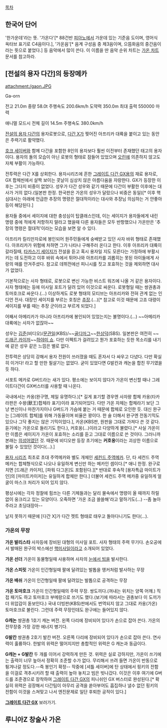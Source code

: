 [[목차]]
== 한국어 단어 ==
'한가운데'라는 뜻. '가온다'[* 88건반 [[피아노]]에서 가운데 있는 기준음 도이며, 영어식 옥타브 표기로 C4음이다.], '가온음'[* 음계 구성음 중 제3음이며, 으뜸화음의 중간음이라는 뜻으로 붙었다.] 등 음악에서 많이 쓴다. 이 이름을 딴 음악 순위 차트는 [[가온 차트]] 문서를 참고하라.

== [전설의 용자 다간]의 등장메카 ==
attachment:/gaon.JPG
{{{#!html
<iframe width="420" height="315" src="//www.youtube.com/embed/XcAkUFHm6gk" frameborder="0" allowfullscreen></iframe>
}}}

Ga-orn

전고 21.0m 
중량 58.0t 
주행속도 200.6km/h 
도약력 350.0m 
최대 출력 550000 마력 

애니멀 모드시 
전체 길이 14.5m 
주행속도 380.0km/h 

[[전설의 용자 다간]]의 용자로봇으로, [[다간 X]]가 찢어진 아프리카 대륙을 붙이고 있는 동안은 주력기로 활약했다.

[[호크 세이버]]와 함께 다간을 포함한 8인의 용자보다 훨씬 이전부터 존재했던 태고의 용자이다. 용자의 돌의 모습이 아닌 로봇의 형태로 잠들어 있었으며 [[오린]]에 의존하지 않고도 자체 부활이 가능하다.

전투력은 다간 X를 상회한다. 용자시리즈에 흔한 [[그레이트 다간 GX]]용의 재료 용자로, GX 합체씬에서 살짝 보이는 콧날이 심상치 않은 아름다움을 자랑한다. GX가 등장한 이후는 그다지 비중이 없었다. 성우가 다간 성우와 같기 때문에 다간이 부활한 이후에는 대사가 거의 없다.(일본판 한정. 한국판은 가온의 성우가 달랐으나 비중은 동일)[* 이후 핵심대사는 아래에 언급한 추장의 명령은 절대적이라는 대사와 추장님 의심하는 거 안좋아 등이 해당된다.]

용자들 중에서 세이지에 대한 충성심이 탑클래스인데, 이는 세이지가 용자들에게 내린 명령 중에 적에게 저항하지 말라고 했을때 다른 용자들은 모두 반항했으나 가온만은 '추장의 명령은 절대적'이라는 모습을 보면 알 수 있다. 

아프리카 킬리만자로에 봉인되어 원주민들에게 숭배받고 있던 사자 바위 형태로 존재했다. 아프리카가 위험에 처하면 그가 나타나 구해주러 온다고 한다. 이후 아프리카 대륙이 갈라질때, [[타카스기 세이지]]가 전설을 듣고 혹시 용자일 지도 모른다는 가정하에 부활시키는 데 도전하고 이후 바위 속에서 튀어나와 아프리카를 괴롭히는 못된 아이들에게 사랑의 매를 안겨주셨다. 참고로 데뷔전에선 피니시를 짓고 포효하는 것을 제외하면 대사가 없었다.

기본적으로는 사자 형태로, 로봇으로 변신 가능한 비스트 워즈에 나올 거 같은 용자이다. 사자 형태에는 등에 미사일 포트가 달려 있어 이것으로 싸운다. 로봇형일 때는 쌍권총과 토마호크로 싸운다.(…) 이상하게도 로봇 형태의 모티브는 아프리카와 전혀 관계 없는 인디언 전사. 대장인 세이지를 부르는 호칭은 [[추장]].(…)[* 참고로 이것 때문에 고죠 대령이 세이지를 부를 때는 추장 군이라고 부르게 되었다.]

어째서 아메리카가 아니라 아프리카에 봉인되어 있었는지는 불명이다.(…) ~~아메리카 대륙에는 사자가 없잖아~~

성우는 [[김준]](비디오)/[[문관일]](KBS)/~~[[골디마그]]~~[[한상덕]](SBS). 일본판은 여전히 ~~[[드래곤 카이저]]~~[[하야미 쇼]]. 다만 이펙트가 걸려있고 뭔가 포효하는 듯한 목소리를 내기에 같은 성우 같은 느낌은 별로 없다.

전투력은 상당히 강해서 용자 전원이 쓰러졌을 때도 혼자서 다 싸우고 다녔다. 다만 확실히 이거다! 라고 할 만한 필살기는 없었다. 굳이 있었다면 G발칸과 캐논을 합친 무기였을듯 하다.

서포트 메카로 G버드라는 새가 있다. 평소에는 보이지 않다가 가온이 변신할 때나 그레이트다간이 GX버스터를 사용할 때 나온다.

국내에서는 카옹(완구명, 제일 유명하다.)[* 길게 표기할 경우엔 사자왕 합체 카옹(타카라판은 수왕(獸王)합체라 표기)이라 표기되어있다. 다만 가온 자체는 합체라기 보단 그냥 변신이나 마찬가지이나 G버드가 가슴에 붙는 거 때문에 합체로 오인한 듯. 대신 완구는 [그레이트 합체]를 위해 가동율이며 비율은 꽝이다. 한 술 더해서 완구엔 전동기믹도 있으나 그닥 좋지는 않은 기믹이었다.], 카온(KBS판, 원판을 그대로 가져다 쓴 것 같다. 듣기에는 가온으로 들리기도 한다.), 커호옹(...)이라고 다양하게 불렸다.[* 사실 가온이란 이름은 세이지가 가온이 포효하는 소리를 듣고 그대로 이름으로 쓴 것이다. 그러니까 본래는 [[의성어]]였던 것. 때문에 비디오판 등장 초기에는 '''커호옹'''이라는 괴상한 이름으로 불릴 수 있었던 것이다(...).]

[[용자 시리즈]] 최초로 초대 주역메카와 별도 개체인 [[세컨드 주역메카]]. 단, 타 세컨드 주역메카는 합체형식으로 나오나 유일하게 변신만 하는 메카인 셈이다.[* 애니 한정. 완구로 치면 [드래곤 카이저], [파워 다그온]도 포함된다.][* 반대로 후속작 [용자특급 마이트가인]의 [마이트카이저]는 유일하게 합체만 한다.] 더불어 세컨드 주역 메카중 유일하게 얼굴이 마스크 처리가 되어 있지 않다.

평상시에는 각자 정찰에 힘쓰는 다른 기체들과는 달리 물속에서 명령이 올 때까지 하릴없이 웅크리고 있는 모양이다. 오죽하면 '가온 조금 쓸쓸해'라고 말하기도(...) --좀 놀아주라고 초딩대장아--

날지 못하기 때문에 [다간 X]가 다간 젯트 형태로 태우고 돌아다니기도 한다(...).
=== 가온의 무장 === 
'''가온 발리스타'''
사자등에 장비된 대형의 미사일 포트. 사자 형태의 주력 무기다. 손오공에서 발매된 완구의 박스에선 [[핵미사일]]이라고 소개되어 있었다.

'''가온 선더'''
가온이 동물형일때 사용하며 사자의 [[눈에서 빔]]을 발사한다.

'''가온 스피릿'''
가온이 인간형일때 팔에 달려있는 발톱을 앵커처럼 발사하는 무장

'''가온 배쉬'''
가온이 인간형일때 팔에 달려있는 발톱으로 공격하는 무장

'''가온 토마호크'''
가온이 인간형일때의 주력 무장. 쌍도끼다.(꺼내는 위치는 양쪽 어깨.) 직접 패기도 하고 토마호크 부메랑으로 쓰기도 했다.(보기에 따라서는 권총보다 이 도끼가 더 위압감이 돋보인다.) 국내 더빙판(KBS)판에서도 번역되지 않고 그대로 카옹(가온) 토마호크로 불린다. 그런데 주력 무장인데도 완구에는 들어있지 않다.

'''G캐논'''
쌍권총 1호기 캐논 버전. 왼쪽 다리에 장비되어 있다가 손으로 잡아 쓴다. 가온의 전무장중 가장 강한 에너지 병기다.

'''G발칸'''
쌍권총 2호기 발칸 버전. 오른쪽 다리에 장비되어 있다가 손으로 잡아 쓴다. 연사력이 훌륭하다. 한발의 위력은 떨어지지만 총합적인 위력은 G 캐논과 동급이다.

'''G캐논 + G발칸'''
두 개를 이어서 강력하게 만든 것. 위력은 실로 강하지만, 가온이 쓰기에는 출력이 너무 높아서 정확히 조준할 수가 없다. 무리해서 쓰려 들면 가온이 반동으로 튕겨나갈 정도다.--즉 봉인기 확정-- 작중에 [셔틀 세이버]에 탄 상태에서 핑키의 전함을 이걸로 격추시키려 할 때 출력이 높아 놓치고 빔은 빗나갔다. 이것은 이후 여기에 G버드를 조준경으로 장착하여 [[그레이트 다간 GX]]의 피니쉬인 GX 버스터로 완성된다.[* 확실히 위력은 굉장해서 다간팀이 아무리 공격을 쏟아부어도 흡집하나 낼수 없던 핑키의 전함이 이것을 스쳐맞고 나서 엔진문제로 일단 후퇴한 공적이 있다.]

'''[[그레이트 다간 GX]]'''
보러가기.

== 루니아Z 창술사 가온 ==
